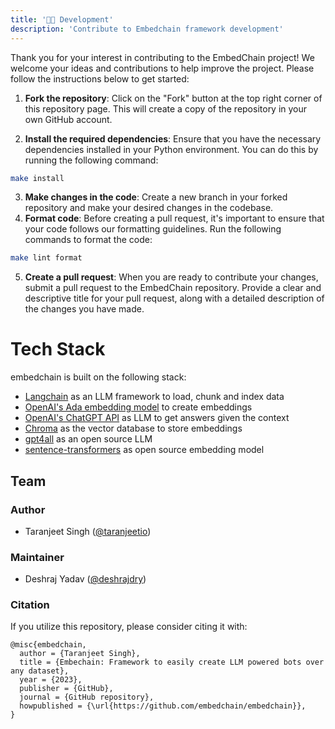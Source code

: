 ```yaml
---
title: '👨‍💻 Development'
description: 'Contribute to Embedchain framework development'
---
```


Thank you for your interest in contributing to the EmbedChain project! We welcome your ideas and contributions to help improve the project. Please follow the instructions below to get started:

1. **Fork the repository**: Click on the "Fork" button at the top right corner of this repository page. This will create a copy of the repository in your own GitHub account.

2. **Install the required dependencies**: Ensure that you have the necessary dependencies installed in your Python environment. You can do this by running the following command:

```bash
make install
```

3. **Make changes in the code**: Create a new branch in your forked repository and make your desired changes in the codebase.
4. **Format code**: Before creating a pull request, it's important to ensure that your code follows our formatting guidelines. Run the following commands to format the code:

```bash
make lint format
```

5. **Create a pull request**: When you are ready to contribute your changes, submit a pull request to the EmbedChain repository. Provide a clear and descriptive title for your pull request, along with a detailed description of the changes you have made.

# Tech Stack

embedchain is built on the following stack:

- [Langchain](https://github.com/hwchase17/langchain) as an LLM framework to load, chunk and index data
- [OpenAI's Ada embedding model](https://platform.openai.com/docs/guides/embeddings) to create embeddings
- [OpenAI's ChatGPT API](https://platform.openai.com/docs/guides/gpt/chat-completions-api) as LLM to get answers given the context
- [Chroma](https://github.com/chroma-core/chroma) as the vector database to store embeddings
- [gpt4all](https://github.com/nomic-ai/gpt4all) as an open source LLM
- [sentence-transformers](https://huggingface.co/sentence-transformers) as open source embedding model

## Team

### Author

- Taranjeet Singh ([@taranjeetio](https://twitter.com/taranjeetio))

### Maintainer

- Deshraj Yadav ([@deshrajdry](https://twitter.com/taranjeetio))

### Citation

If you utilize this repository, please consider citing it with:

```
@misc{embedchain,
  author = {Taranjeet Singh},
  title = {Embechain: Framework to easily create LLM powered bots over any dataset},
  year = {2023},
  publisher = {GitHub},
  journal = {GitHub repository},
  howpublished = {\url{https://github.com/embedchain/embedchain}},
}
```

